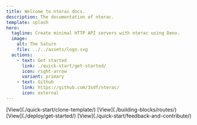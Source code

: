 ```yaml
---
title: Welcome to nterac docs.
description: The documentation of nterac.
template: splash
hero:
  tagline: Create minimal HTTP API servers with nterac using Deno.
  image:
    alt: The Saturn
    file: ../../assets/logo.svg
  actions:
    - text: Get started
      link: ./quick-start/get-started/
      icon: right-arrow
      variant: primary
    - text: Github
      link: https://github.com/3sdf/nterac/
      icon: external
---
```



<CardGrid>
	<Card title="Start new project" icon="rocket">
		[View](./quick-start/clone-template/)
	</Card>
	<Card title="Learn the building blocks" icon="magnifier">
		[View](./building-blocks/routes/)
	</Card>
	<Card title="Deploy to the cloud" icon="star">
		[View](./deploy/get-started/)
	</Card>
	<Card title="Feedback and contribute" icon="error">
		[View](./quick-start/feedback-and-contribute/)
	</Card>
</CardGrid>